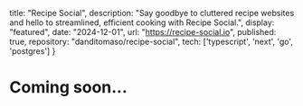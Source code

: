 title: "Recipe Social",
description: "Say goodbye to cluttered recipe websites and hello to streamlined, efficient cooking with Recipe Social.", 
display: "featured",
date: "2024-12-01",
url: "https://recipe-social.io",
published: true,
repository: "danditomaso/recipe-social",
tech: ['typescript', 'next', 'go', 'postgres']
}


# Coming soon...